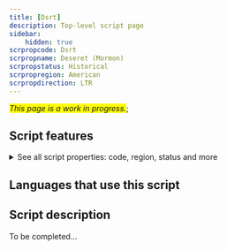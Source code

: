 ```yaml
---
title: [Dsrt]
description: Top-level script page
sidebar:
    hidden: true
scrpropcode: Dsrt
scrpropname: Deseret (Mormon)
scrpropstatus: Historical
scrpropregion: American
scrpropdirection: LTR
---
```


<span style='background-color:yellow'>_This page is a work in progress._</span>;


## Script features

<details>
<summary> See all script properties: code, region, status and more</summary>
<ScriptInfo />
</details>

## Languages that use this script

<WsList script='Dsrt' wsMax='5' />

## Script description

To be completed...

